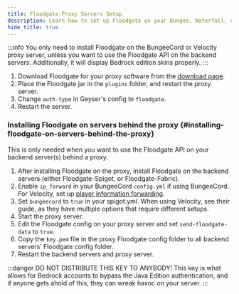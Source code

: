 ```yaml
---
title: Floodgate Proxy Servers Setup
description: Learn how to set up Floodgate on your Bungee, Waterfall, or Velocity server.
hide_title: true
---
```


:::info
You only need to install Floodgate on the BungeeCord or Velocity proxy server, unless you want to use the Floodgate API on the backend servers.
Additionally, it will display Bedrock edition skins properly.
:::

1. Download Floodgate for your proxy software from the [download page](/download/?project=floodgate).
2. Place the Floodgate jar in the `plugins` folder, and restart the proxy server.
3. Change `auth-type` in Geyser's config to `floodgate`.
4. Restart the server.

### Installing Floodgate on servers behind the proxy {#installing-floodgate-on-servers-behind-the-proxy}

This is only needed when you want to use the Floodgate API on your backend server(s) behind a proxy.

1. After installing Floodgate on the proxy, install Floodgate on the backend servers (either Floodgate-Spigot, or Floodgate-Fabric).
2. Enable `ip_forward` in your BungeeCord `config.yml` if using BungeeCord. For Velocity, set up [player information forwarding](https://docs.papermc.io/velocity/player-information-forwarding).
3. Set `bungeecord` to `true` in your spigot.yml. When using Velocity, see their guide, as they have multiple options that require different setups.
4. Start the proxy server.
5. Edit the Floodgate config on your proxy server and set `send-floodgate-data` to `true`.
6. Copy the `key.pem` file in the proxy Floodgate config folder to all backend servers’ Floodgate config folder.
7. Restart the backend servers and proxy server.

:::danger
DO NOT DISTRIBUTE THIS KEY TO ANYBODY! This key is what allows for Bedrock accounts to bypass the Java Edition authentication, and if anyone gets ahold of this, they can wreak havoc on your server.
:::
